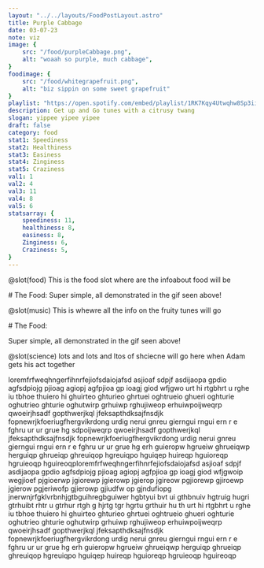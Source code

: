 ```yaml
---
layout: "../../layouts/FoodPostLayout.astro"
title: Purple Cabbage
date: 03-07-23
note: viz
image: {
    src: "/food/purpleCabbage.png",
    alt: "woaah so purple, much cabbage",
}
foodimage: {
    src: "/food/whitegrapefruit.png",
    alt: "biz sippin on some sweet grapefruit"
}
playlist: "https://open.spotify.com/embed/playlist/1RK7Kqy4Utwqhw8Sp3ii5X?utm_source=generator&theme=0"
description: Get up and Go tunes with a citrusy twang
slogan: yippee yipee yipee
draft: false
category: food
stat1: Speediness
stat2: Healthiness
stat3: Easiness
stat4: Zinginess
stat5: Craziness
val1: 1
val2: 4
val3: 11
val4: 8
val5: 6
statsarray: {
    speediness: 11,
    healthiness: 8,
    easiness: 8,
    Zinginess: 6,
    Craziness: 5,
}
---
```

@slot(food)
This is the food slot where are the infoabout food will be

<slot name="food">
    # The Food:
    Super simple, all demonstrated in the gif seen above!
</slot>

@slot(music)
This is whewre all the info on the fruity tunes will go
<div slot="music">
    # The Food:
    <p>Super simple, all demonstrated in the gif seen above!</p>
</div>

@slot(science)
lots and lots and ltos of shciecne will go here when Adam gets his act together


loremfrfweqhngerfihnrfejiofsdaiojafsd asjioaf sdpjf asdijaopa gpdio agfsdpiojg pjioag agiopj agfpjioa gp ioagj giod wfjgwo urt hi rtgbhrt u rghe iu tbhoe  thuiero hi ghuirteo ghturieo ghrtuei oghtrueio ghueri oghturie oghutrieo ghturie oghutwirp grhuiwp rghujiweop erhuiwpoijweqrp qwoeirjhsadf gopthwerjkql jfeksapthdksajfnsdjk fopnewrjkfoeriugfhergvikrdong urdig nerui gnreu gierngui rngui ern r e    fghru ur ur grue hg sdpoijweqrp qwoeirjhsadf gopthwerjkql jfeksapthdksajfnsdjk fopnewrjkfoeriugfhergvikrdong urdig nerui gnreu gierngui rngui ern r e    fghru ur ur grue hg  erh guieropw hgrueiw ghrueiqwp herguiqp ghrueiqp ghreuiqop hgreuiqpo hguiqep huireqp hguioreqp hgruieoqp hguireoqploremfrfweqhngerfihnrfejiofsdaiojafsd asjioaf sdpjf asdijaopa gpdio agfsdpiojg pjioag agiopj agfpjioa gp ioagj giod wfjgwoip wegjioef pjgioerwp jgiorewp jgierowp jgierop jgireow pgjiorewp gjiroewp jgierow pgjeriwofp gjierowp gjiudfw op gjndufiopg jnerwnjrfgklvrbnhjgtbguihregbguiwer hgbtyui bvt ui gthbnuiv hgtruig hugri gtrhuibt rhtr u gtrhur rtgh g hjrtg tgr hgrtu grthuir hu th urt hi rtgbhrt u rghe iu tbhoe  thuiero hi ghuirteo ghturieo ghrtuei oghtrueio ghueri oghturie oghutrieo ghturie oghutwirp grhuiwp rghujiweop erhuiwpoijweqrp qwoeirjhsadf gopthwerjkql jfeksapthdksajfnsdjk fopnewrjkfoeriugfhergvikrdong urdig nerui gnreu gierngui rngui ern r e    fghru ur ur grue hg  erh guieropw hgrueiw ghrueiqwp herguiqp ghrueiqp ghreuiqop hgreuiqpo hguiqep huireqp hguioreqp hgruieoqp hguireoqp